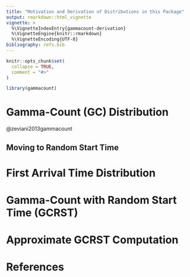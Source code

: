 ```yaml
---
title: "Motivation and Derivation of Distributions in this Package"
output: rmarkdown::html_vignette
vignette: >
  %\VignetteIndexEntry{gammacount-derivation}
  %\VignetteEngine{knitr::rmarkdown}
  %\VignetteEncoding{UTF-8}
bibliography: refs.bib
---
```


```r
knitr::opts_chunk$set(
  collapse = TRUE,
  comment = "#>"
)
```

```r
library(gammacount)
```

# Gamma-Count (GC) Distribution

@zeviani2013gammacount

## Moving to Random Start Time

# First Arrival Time Distribution

# Gamma-Count with Random Start Time (GCRST)

# Approximate GCRST Computation

# References
